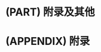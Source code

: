 \partquote{这只是万里长征走完了第一步，以后的路程更长，工作更伟大，更艰苦。务必使同志们继续地保持谦虚、谨慎、不骄不躁的作风，务必使同志们继续地保持艰苦奋斗的作风。}{毛泽东}
\partintro{
\quad\quad 附录及其他部分，首先引用了中国的一篇古文《愚公移山》，目的是告诉自己要坚持坚持再坚持；其次讲述了本书的制作步骤，方便后来人对模板进行改编和再创作；再次介绍了本书的大致框架设计，提醒需要注意的问题；再次列举了写作中常见的 \LaTeX 和 Bookdown 编写的示例；最后是常见问题解答以及本书的大事记。
}
# (PART) 附录及其他 {#part:others -}

# (APPENDIX) 附录 {#chap:appendix -} 